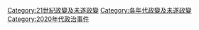 [[Category:21世紀政變及未遂政變|Category:21世紀政變及未遂政變]]
[[Category:各年代政變及未遂政變|Category:各年代政變及未遂政變]]
[[Category:2020年代政治事件|Category:2020年代政治事件]]